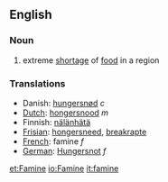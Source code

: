 ==English==
{{wikipedia}}
===Noun===

#extreme [[shortage]] of [[food]] in a region

===Translations===
* Danish: [[hungersnød]] ''c''
*[[Dutch]]: [[hongersnood]] ''m''
*Finnish: [[nälänhätä]]
*[[Frisian]]: [[hongersneed]], [[breakrapte]]
*[[French]]: famine ''f''
*[[German]]: [[Hungersnot]] ''f''

[[et:Famine]]
[[io:Famine]]
[[it:famine]]